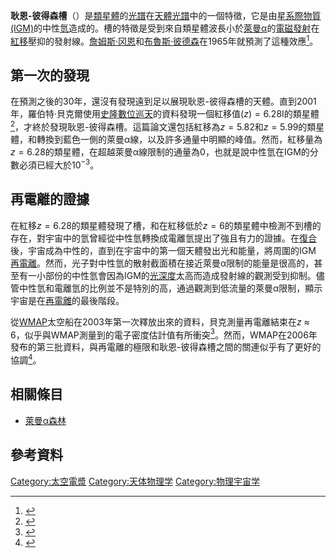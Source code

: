 '''耿恩-彼得森槽'''（{{lang-en|'''Gunn-Peterson trough'''}}）是[[類星體|類星體]]的[[電磁波譜|光譜]]在[[天體光譜學|天體光譜]]中的一個特徵，它是由[[外太空#星系際空間|星系際物質 (IGM)]]的中性[[氫|氫]]造成的。槽的特徵是受到來自類星體波長小於[[萊曼系|萊曼α]]的[[電磁波|電磁發射]]在[[紅移|紅移]]壓抑的發射線。[[詹姆斯·冈恩_(天文学家)|詹姆斯·冈恩]]和[[布魯斯·彼德森|布魯斯·彼德森]]在1965年就預測了這種效應<ref>{{cite journal | last = Gunn | first = J.E. | coauthors = Peterson, B.A. | title=On the Density of Neutral Hydrogen in Intergalactic Space | journal=Astrophysical Journal | year=1965 | volume=142 | pages=1633–1641 | bibcode=1965ApJ...142.1633G | doi=10.1086/148444}}</ref>。

==第一次的發現==

在預測之後的30年，還沒有發現遠到足以展現耿恩-彼得森槽的天體。直到2001年，羅伯特·貝克爾使用[[史隆數位巡天|史隆數位巡天]]的資料發現一個紅移值<math> (z) =6.28</math>I的類星體<ref>{{cite journal | last=Becker | first=R. H. | coauthors=''et al.'' | title=Evidence For Reionization at z ~ 6: Detection of a Gunn-Peterson Trough In A z=6.28 Quasar | url=https://archive.org/details/sim_astronomical-journal_2001-12_122_6/page/2850 | year=2001 | journal=Astronomical Journal | volume=122 | issue=6 | pages=2850–2857 | bibcode=2001AJ....122.2850B | doi=10.1086/324231|arxiv = astro-ph/0108097 }}</ref>，才終於發現耿恩-彼得森槽。這篇論文還包括紅移為<math>z=5.82</math>和<math>z=5.99</math>的類星體，和轉換到藍色一側的萊曼α線，以及許多通量中明顯的峰值。然而，紅移量為<math>z=6.28</math>的類星體，在超越萊曼α線限制的通量為0，也就是說中性氫在IGM的分數必須已經大於10<sup>−3</sup>。

==再電離的證據==
{{See also|再電離}}

在紅移<math>z=6.28</math>的類星體發現了槽，和在紅移低於<math>z=6</math>的類星體中檢測不到槽的存在，對宇宙中的氫曾經從中性氫轉換成電離氫提出了強且有力的證據。在[[復合|復合]]後，宇宙成為中性的，直到在宇宙中的第一個天體發出光和能量，將周圍的IGM [[再電離|再電離]]。然而，光子對中性氫的散射截面積在接近萊曼α限制的能量是很高的，甚至有一小部份的中性氫會因為IGM的[[光深度|光深度]]太高而造成發射線的觀測受到抑制。儘管中性氫和電離氫的比例並不是特別的高，通過觀測到低流量的萊曼α限制，顯示宇宙是在[[再電離|再電離]]的最後階段。

從[[WMAP|WMAP]]太空船在2003年第一次釋放出來的資料，貝克測量再電離結束在<math>z</math> ≈ <math>6</math>，似乎與WMAP測量到的電子密度估計值有所衝突<ref>{{cite journal | last=Kogut |first=A. | coauthors=''et al.'' | title=First-Year Wilkinson Microwave Anisotropy Probe (WMAP) Observations: Temperature-Polarization Correlation | year=2003 | journal=Astrophysical Journal Supplement Series | volume=148 | issue=1 | pages = 161–173 | bibcode=2003ApJS..148..161K | doi=10.1086/377219|arxiv = astro-ph/0302213 }}</ref>。然而，WMAP在2006年發布的第三批資料，與再電離的極限和耿恩-彼得森槽之間的關連似乎有了更好的協調<ref>{{cite journal | last=Page | first=L. | coauthors=''et al.'' | title=Three-Year Wilkinson Microwave Anisotropy Probe (WMAP) Observations: Polarization Analysis | year=2007 | journal=Astrophysical Journal Supplement Series | volume=170 | issue=2 | pages=335–376 | bibcode=2007ApJS..170..335P | doi=10.1086/513699|arxiv = astro-ph/0603450 }}</ref>。

==相關條目==
{{Portal|Astronomy}}

* [[萊曼α森林|萊曼α森林]]

==參考資料==
{{Reflist}}

[[Category:太空電漿|Category:太空電漿]]
[[Category:天体物理学|Category:天体物理学]]
[[Category:物理宇宙学|Category:物理宇宙学]]